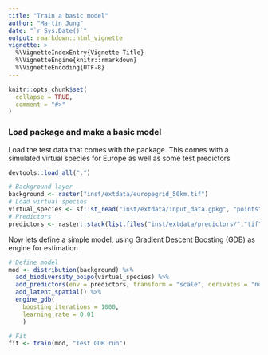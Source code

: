 ```yaml
---
title: "Train a basic model"
author: "Martin Jung"
date: "`r Sys.Date()`"
output: rmarkdown::html_vignette
vignette: >
  %\VignetteIndexEntry{Vignette Title}
  %\VignetteEngine{knitr::rmarkdown}
  %\VignetteEncoding{UTF-8}
---
```


```r
knitr::opts_chunk$set(
  collapse = TRUE,
  comment = "#>"
)
```

### Load package and make a basic model

Load the test data that comes with the package. This comes with a simulated virtual species for Europe 
as well as some test predictors

```r
devtools::load_all(".")

# Background layer
background <- raster("inst/extdata/europegrid_50km.tif")
# Load virtual species
virtual_species <- sf::st_read("inst/extdata/input_data.gpkg", "points")
# Predictors
predictors <- raster::stack(list.files("inst/extdata/predictors/","tif",full.names = TRUE))

```

Now lets define a simple model, using Gradient Descent Boosting (GDB) as engine for estimation

```r
# Define model
mod <- distribution(background) %>% 
  add_biodiversity_poipo(virtual_species) %>% 
  add_predictors(env = predictors, transform = "scale", derivates = "none") %>% 
  add_latent_spatial() %>% 
  engine_gdb(
    boosting_iterations = 1000,
    learning_rate = 0.01
    )

# Fit
fit <- train(mod, "Test GDB run")

```

